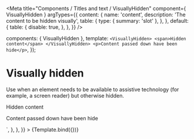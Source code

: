 

<Meta
  title="Components / Titles and text / VisuallyHidden"
  component={ VisuallyHidden }
  argTypes={{
    content: {
      name: 'content',
      description: 'The content to be hidden visually',
      table: {
        type: {
          summary: 'slot'
        },
      },
    },
    default: {
      table: {
        disable: true,
      },
    },
  }}
/>

  components: { VisuallyHidden },
  template: `
    <VisuallyHidden>
      <span>Hidden content</span>
    </VisuallyHidden>
    <p>Content passed down have been hide</p>
  `,
});

# Visually hidden

Use when an element needs to be available to assistive technology (for example, a screen reader) but otherwise hidden.

<Canvas>
  <Story
    name="VisuallyHidden"
    parameters={{
      docs: {
        source: {
          code: dedent`
            <VisuallyHidden>
              <span>Hidden content</span>
            </VisuallyHidden>
            <p>Content passed down have been hide</p>
          `,
        },
      },
    }}
  >
    {Template.bind({})}
  </Story>
</Canvas>

<ArgsTable story="VisuallyHidden" />
